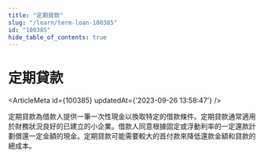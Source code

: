 ```yaml
---
title: "定期貸款"
slug: "/learn/term-loan-100385"
id: "100385"
hide_table_of_contents: true
---
```



# 定期貸款

<ArticleMeta id={100385} updatedAt={'2023-09-26 13:58:47'} />
<div className='border-solid border-b border-t-0 my-4 border-[var(--ifm-color-gray-300)]' />

定期貸款為借款人提供一筆一次性現金以換取特定的借款條件。定期貸款通常適用於財務狀況良好的已建立的小企業。借款人同意根據固定或浮動利率的一定還款計劃償還一定金額的現金。定期貸款可能需要較大的首付款來降低還款金額和貸款的總成本。
